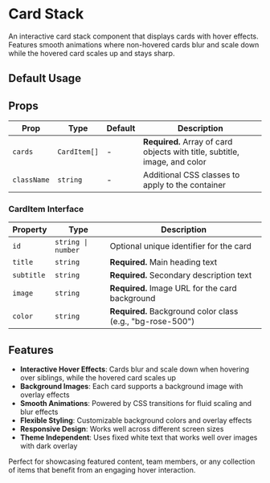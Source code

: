 

# Card Stack

An interactive card stack component that displays cards with hover effects. Features smooth animations where non-hovered cards blur and scale down while the hovered card scales up and stays sharp.

<InstallTabs components="CardStack" />

## Default Usage

<DefaultCardStackExample />

## Props

| Prop        | Type         | Default | Description                                                                |
| ----------- | ------------ | ------- | -------------------------------------------------------------------------- |
| `cards`     | `CardItem[]` | -       | **Required.** Array of card objects with title, subtitle, image, and color |
| `className` | `string`     | -       | Additional CSS classes to apply to the container                           |

### CardItem Interface

| Property   | Type               | Description                                                |
| ---------- | ------------------ | ---------------------------------------------------------- |
| `id`       | `string \| number` | Optional unique identifier for the card                    |
| `title`    | `string`           | **Required.** Main heading text                            |
| `subtitle` | `string`           | **Required.** Secondary description text                   |
| `image`    | `string`           | **Required.** Image URL for the card background            |
| `color`    | `string`           | **Required.** Background color class (e.g., "bg-rose-500") |

## Features

- **Interactive Hover Effects**: Cards blur and scale down when hovering over siblings, while the hovered card scales up
- **Background Images**: Each card supports a background image with overlay effects
- **Smooth Animations**: Powered by CSS transitions for fluid scaling and blur effects
- **Flexible Styling**: Customizable background colors and overlay effects
- **Responsive Design**: Works well across different screen sizes
- **Theme Independent**: Uses fixed white text that works well over images with dark overlay

Perfect for showcasing featured content, team members, or any collection of items that benefit from an engaging hover interaction.
